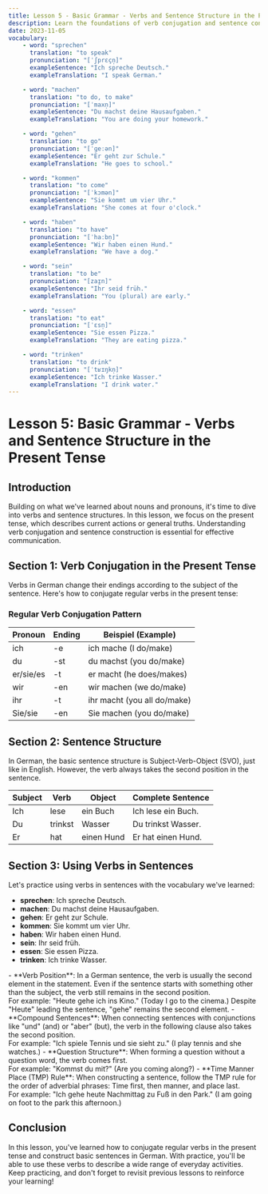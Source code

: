 ```yaml
---
title: Lesson 5 - Basic Grammar - Verbs and Sentence Structure in the Present Tense
description: Learn the foundations of verb conjugation and sentence construction in the present tense, vital for everyday communication.
date: 2023-11-05
vocabulary:
    - word: "sprechen"
      translation: "to speak"
      pronunciation: "[ˈʃprɛçn̩]"
      exampleSentence: "Ich spreche Deutsch."
      exampleTranslation: "I speak German."

    - word: "machen"
      translation: "to do, to make"
      pronunciation: "[ˈmaxn̩]"
      exampleSentence: "Du machst deine Hausaufgaben."
      exampleTranslation: "You are doing your homework."

    - word: "gehen"
      translation: "to go"
      pronunciation: "[ˈɡeːən]"
      exampleSentence: "Er geht zur Schule."
      exampleTranslation: "He goes to school."

    - word: "kommen"
      translation: "to come"
      pronunciation: "[ˈkɔmən]"
      exampleSentence: "Sie kommt um vier Uhr."
      exampleTranslation: "She comes at four o'clock."

    - word: "haben"
      translation: "to have"
      pronunciation: "[ˈhaːbn̩]"
      exampleSentence: "Wir haben einen Hund."
      exampleTranslation: "We have a dog."

    - word: "sein"
      translation: "to be"
      pronunciation: "[zaɪ̯n]"
      exampleSentence: "Ihr seid früh."
      exampleTranslation: "You (plural) are early."

    - word: "essen"
      translation: "to eat"
      pronunciation: "[ˈɛsn̩]"
      exampleSentence: "Sie essen Pizza."
      exampleTranslation: "They are eating pizza."

    - word: "trinken"
      translation: "to drink"
      pronunciation: "[ˈtʁɪŋkn̩]"
      exampleSentence: "Ich trinke Wasser."
      exampleTranslation: "I drink water."
---
```


# Lesson 5: Basic Grammar - Verbs and Sentence Structure in the Present Tense

## Introduction

Building on what we've learned about nouns and pronouns, it's time to dive into verbs and sentence structures. In this lesson, we focus on the present tense, which describes current actions or general truths. Understanding verb conjugation and sentence construction is essential for effective communication.

## Section 1: Verb Conjugation in the Present Tense

Verbs in German change their endings according to the subject of the sentence. Here's how to conjugate regular verbs in the present tense:

### Regular Verb Conjugation Pattern

| Pronoun   | Ending | Beispiel (Example)          |
| --------- | ------ | --------------------------- |
| ich       | -e     | ich mache (I do/make)       |
| du        | -st    | du machst (you do/make)     |
| er/sie/es | -t     | er macht (he does/makes)    |
| wir       | -en    | wir machen (we do/make)     |
| ihr       | -t     | ihr macht (you all do/make) |
| Sie/sie   | -en    | Sie machen (you do/make)    |

<TextToSpeechPlayer mp3File={/src/assets/courses/german/_shared/lessons/lesson5/audio/verb-conjugation.mp3} />

## Section 2: Sentence Structure

In German, the basic sentence structure is Subject-Verb-Object (SVO), just like in English. However, the verb always takes the second position in the sentence.

| Subject | Verb    | Object     | Complete Sentence  |
| ------- | ------- | ---------- | ------------------ |
| Ich     | lese    | ein Buch   | Ich lese ein Buch. |
| Du      | trinkst | Wasser     | Du trinkst Wasser. |
| Er      | hat     | einen Hund | Er hat einen Hund. |

<TextToSpeechPlayer mp3File={/src/assets/courses/german/_shared/lessons/lesson5/audio/sentence-structure.mp3} />

## Section 3: Using Verbs in Sentences

Let's practice using verbs in sentences with the vocabulary we've learned:

-   **sprechen**: Ich spreche Deutsch.
-   **machen**: Du machst deine Hausaufgaben.
-   **gehen**: Er geht zur Schule.
-   **kommen**: Sie kommt um vier Uhr.
-   **haben**: Wir haben einen Hund.
-   **sein**: Ihr seid früh.
-   **essen**: Sie essen Pizza.
-   **trinken**: Ich trinke Wasser.

<TextToSpeechPlayer mp3File={/src/assets/courses/german/_shared/lessons/lesson5/audio/using-verbs.mp3} />

<TipBox>
    - **Verb Position**: In a German sentence, the verb is usually the second element in the statement. Even if the sentence starts with something other than the subject, the verb still remains in the second position.
    <br> For example: "Heute gehe ich ins Kino." (Today I go to the cinema.) Despite "Heute" leading the sentence, "gehe" remains the second element.
    - **Compound Sentences**: When connecting sentences with conjunctions like "und" (and) or "aber" (but), the verb in the following clause also takes the second position.
    <br> For example: "Ich spiele Tennis und sie sieht zu." (I play tennis and she watches.)
    - **Question Structure**: When forming a question without a question word, the verb comes first.
    <br> For example: "Kommst du mit?" (Are you coming along?)
    - **Time Manner Place (TMP) Rule**: When constructing a sentence, follow the TMP rule for the order of adverbial phrases: Time first, then manner, and place last.
    <br> For example: "Ich gehe heute Nachmittag zu Fuß in den Park." (I am going on foot to the park this afternoon.)
</TipBox>

## Conclusion

In this lesson, you've learned how to conjugate regular verbs in the present tense and construct basic sentences in German. With practice, you'll be able to use these verbs to describe a wide range of everyday activities. Keep practicing, and don't forget to revisit previous lessons to reinforce your learning!
